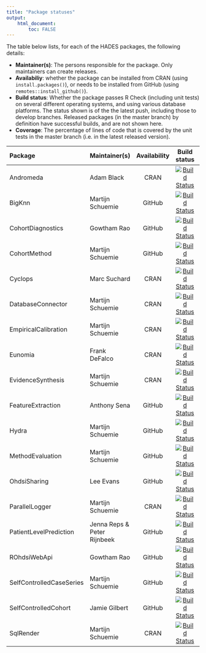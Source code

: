 ```yaml
---
title: "Package statuses"
output: 
    html_document:
        toc: FALSE
---
```


The table below lists, for each of the HADES packages, the following details:

- **Maintainer(s)**: The persons responsible for the package. Only maintainers can create releases.
- **Availabiliy**: whether the package can be installed from CRAN (using `install.packages()`), or needs to be installed from GitHub (using `remotes::install_github()`).
- **Build status**: Whether the package passes R Check (including unit tests) on several different operating systems, and using various database platforms. The status shown is of the  the latest push, including those to develop branches. Released packages (in the master branch) by definition have successful builds, and are not shown here.
- **Coverage**: The percentage of lines of code that is covered by the unit tests in the master branch (i.e. in the latest released version).


| Package             | Maintainer(s)     | Availability | Build status | Coverage   |
| :------------------ | :---------------- | :------: | :-----------: | :--------: |
| Andromeda | Adam Black | CRAN | [![Build Status](https://github.com/OHDSI/Andromeda/workflows/R-CMD-check/badge.svg)](https://github.com/OHDSI/Andromeda/actions?query=workflow%3AR-CMD-check) | [![codecov.io](https://codecov.io/github/OHDSI/Andromeda/coverage.svg?branch=master)](https://codecov.io/github/OHDSI/Andromeda?branch=master) |
| BigKnn | Martijn Schuemie  | GitHub | [![Build Status](https://github.com/OHDSI/BigKnn/workflows/R-CMD-check/badge.svg)](https://github.com/OHDSI/BigKnn/actions?query=workflow%3AR-CMD-check) | [![codecov.io](https://codecov.io/github/OHDSI/BigKnn/coverage.svg?branch=master)](https://codecov.io/github/OHDSI/BigKnn?branch=master) |
| CohortDiagnostics | Gowtham Rao | GitHub | [![Build Status](https://github.com/OHDSI/CohortDiagnostics/workflows/R-CMD-check/badge.svg)](https://github.com/OHDSI/CohortDiagnostics/actions?query=workflow%3AR-CMD-check) | [![codecov.io](https://codecov.io/github/OHDSI/CohortDiagnostics/coverage.svg?branch=master)](https://codecov.io/github/OHDSI/CohortDiagnostics?branch=master) |
| CohortMethod | Martijn Schuemie  | GitHub | [![Build Status](https://github.com/OHDSI/CohortMethod/workflows/R-CMD-check/badge.svg)](https://github.com/OHDSI/CohortMethod/actions?query=workflow%3AR-CMD-check) | [![codecov.io](https://codecov.io/github/OHDSI/CohortMethod/coverage.svg?branch=master)](https://codecov.io/github/OHDSI/CohortMethod?branch=master) |
| Cyclops | Marc Suchard | CRAN | [![Build Status](https://github.com/OHDSI/Cyclops/workflows/R-CMD-check/badge.svg)](https://github.com/OHDSI/Cyclops/actions?query=workflow%3AR-CMD-check) | [![codecov.io](https://codecov.io/github/OHDSI/Cyclops/coverage.svg?branch=master)](https://codecov.io/github/OHDSI/Cyclops?branch=master) |
| DatabaseConnector | Martijn Schuemie  | CRAN | [![Build Status](https://github.com/OHDSI/DatabaseConnector/workflows/R-CMD-check/badge.svg)](https://github.com/OHDSI/DatabaseConnector/actions?query=workflow%3AR-CMD-check) | [![codecov.io](https://codecov.io/github/OHDSI/DatabaseConnector/coverage.svg?branch=master)](https://codecov.io/github/OHDSI/DatabaseConnector?branch=master) |
| EmpiricalCalibration | Martijn Schuemie  | CRAN | [![Build Status](https://github.com/OHDSI/EmpiricalCalibration/workflows/R-CMD-check/badge.svg)](https://github.com/OHDSI/EmpiricalCalibration/actions?query=workflow%3AR-CMD-check) | [![codecov.io](https://codecov.io/github/OHDSI/EmpiricalCalibration/coverage.svg?branch=master)](https://codecov.io/github/OHDSI/EmpiricalCalibration?branch=master) |
| Eunomia | Frank DeFalco | CRAN | [![Build Status](https://github.com/OHDSI/Eunomia/workflows/R-CMD-check/badge.svg)](https://github.com/OHDSI/Eunomia/actions?query=workflow%3AR-CMD-check) | [![codecov.io](https://codecov.io/github/OHDSI/Eunomia/coverage.svg?branch=master)](https://codecov.io/github/OHDSI/Eunomia?branch=master) |
| EvidenceSynthesis | Martijn Schuemie  | CRAN | [![Build Status](https://github.com/OHDSI/EvidenceSynthesis/workflows/R-CMD-check/badge.svg)](https://github.com/OHDSI/EvidenceSynthesis/actions?query=workflow%3AR-CMD-check) | [![codecov.io](https://codecov.io/github/OHDSI/EvidenceSynthesis/coverage.svg?branch=master)](https://codecov.io/github/OHDSI/EvidenceSynthesis?branch=master) |
| FeatureExtraction | Anthony Sena | GitHub | [![Build Status](https://github.com/OHDSI/FeatureExtraction/workflows/R-CMD-check/badge.svg)](https://github.com/OHDSI/FeatureExtraction/actions?query=workflow%3AR-CMD-check) | [![codecov.io](https://codecov.io/github/OHDSI/FeatureExtraction/coverage.svg?branch=master)](https://codecov.io/github/OHDSI/FeatureExtraction?branch=master) |
| Hydra | Martijn Schuemie  | GitHub | [![Build Status](https://github.com/OHDSI/Hydra/workflows/R-CMD-check/badge.svg)](https://github.com/OHDSI/Hydra/actions?query=workflow%3AR-CMD-check) | [![codecov.io](https://codecov.io/github/OHDSI/Hydra/coverage.svg?branch=master)](https://codecov.io/github/OHDSI/Hydra?branch=master) |
| MethodEvaluation | Martijn Schuemie  | GitHub | [![Build Status](https://github.com/OHDSI/MethodEvaluation/workflows/R-CMD-check/badge.svg)](https://github.com/OHDSI/MethodEvaluation/actions?query=workflow%3AR-CMD-check) | [![codecov.io](https://codecov.io/github/OHDSI/MethodEvaluation/coverage.svg?branch=master)](https://codecov.io/github/OHDSI/MethodEvaluation?branch=master) |
| OhdsiSharing | Lee Evans | GitHub | [![Build Status](https://github.com/OHDSI/OhdsiSharing/workflows/R-CMD-check/badge.svg)](https://github.com/OHDSI/OhdsiSharing/actions?query=workflow%3AR-CMD-check) | [![codecov.io](https://codecov.io/github/OHDSI/OhdsiSharing/coverage.svg?branch=master)](https://codecov.io/github/OHDSI/OhdsiSharing?branch=master) |
| ParallelLogger | Martijn Schuemie  | CRAN | [![Build Status](https://github.com/OHDSI/ParallelLogger/workflows/R-CMD-check/badge.svg)](https://github.com/OHDSI/ParallelLogger/actions?query=workflow%3AR-CMD-check) | [![codecov.io](https://codecov.io/github/OHDSI/ParallelLogger/coverage.svg?branch=master)](https://codecov.io/github/OHDSI/ParallelLogger?branch=master) |
| PatientLevelPrediction | Jenna Reps & Peter Rijnbeek | GitHub | [![Build Status](https://github.com/OHDSI/PatientLevelPrediction/workflows/R-CMD-check/badge.svg)](https://github.com/OHDSI/PatientLevelPrediction/actions?query=workflow%3AR-CMD-check) | [![codecov.io](https://codecov.io/github/OHDSI/PatientLevelPrediction/coverage.svg?branch=master)](https://codecov.io/github/OHDSI/PatientLevelPrediction?branch=master) |
| ROhdsiWebApi | Gowtham Rao | GitHub | [![Build Status](https://github.com/OHDSI/ROhdsiWebApi/workflows/R-CMD-check/badge.svg)](https://github.com/OHDSI/ROhdsiWebApi/actions?query=workflow%3AR-CMD-check) | [![codecov.io](https://codecov.io/github/OHDSI/ROhdsiWebApi/coverage.svg?branch=master)](https://codecov.io/github/OHDSI/ROhdsiWebApi?branch=master) |
| SelfControlledCaseSeries | Martijn Schuemie  | GitHub | [![Build Status](https://github.com/OHDSI/SelfControlledCaseSeries/workflows/R-CMD-check/badge.svg)](https://github.com/OHDSI/SelfControlledCaseSeries/actions?query=workflow%3AR-CMD-check) | [![codecov.io](https://codecov.io/github/OHDSI/SelfControlledCaseSeries/coverage.svg?branch=master)](https://codecov.io/github/OHDSI/SelfControlledCaseSeries?branch=master) |
| SelfControlledCohort | Jamie Gilbert | GitHub | [![Build Status](https://github.com/OHDSI/SelfControlledCohort/workflows/R-CMD-check/badge.svg)](https://github.com/OHDSI/SelfControlledCohort/actions?query=workflow%3AR-CMD-check) | [![codecov.io](https://codecov.io/github/OHDSI/SelfControlledCohort/coverage.svg?branch=master)](https://codecov.io/github/OHDSI/SelfControlledCohort?branch=master) |
| SqlRender | Martijn Schuemie  | CRAN | [![Build Status](https://github.com/OHDSI/SqlRender/workflows/R-CMD-check/badge.svg)](https://github.com/OHDSI/SqlRender/actions?query=workflow%3AR-CMD-check) | [![codecov.io](https://codecov.io/github/OHDSI/SqlRender/coverage.svg?branch=master)](https://codecov.io/github/OHDSI/SqlRender?branch=master) |
